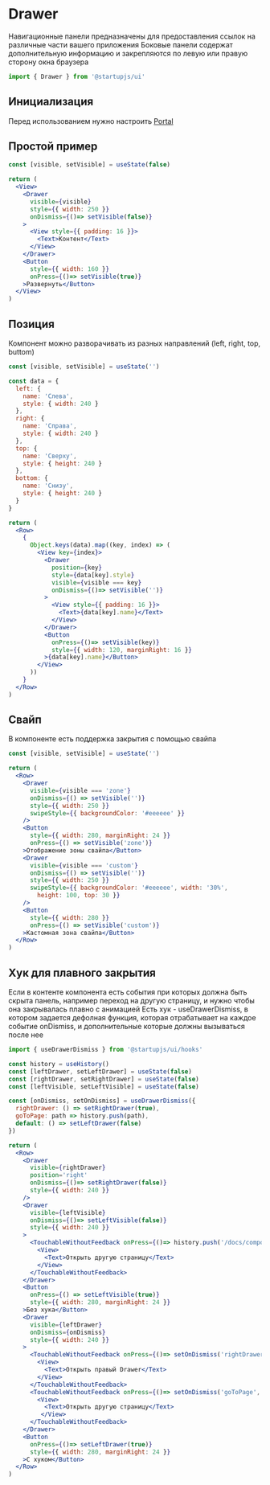 
# Drawer
Навигационные панели предназначены для предоставления ссылок на различные части вашего приложения
Боковые панели содержат дополнительную информацию и закрепляются по левую или правую сторону окна браузера
```jsx
import { Drawer } from '@startupjs/ui'
```

## Инициализация

Перед использованием нужно настроить [Portal](/docs/components/Portal)

## Простой пример
```jsx example
const [visible, setVisible] = useState(false)

return (
  <View>
    <Drawer
      visible={visible}
      style={{ width: 250 }}
      onDismiss={()=> setVisible(false)}
    >
      <View style={{ padding: 16 }}>
        <Text>Контент</Text>
      </View>
    </Drawer>
    <Button
      style={{ width: 160 }}
      onPress={()=> setVisible(true)}
    >Развернуть</Button>
  </View>
)
```

## Позиция
Компонент можно разворачивать из разных направлений (left, right, top, buttom)
```jsx example
const [visible, setVisible] = useState('')

const data = {
  left: {
    name: 'Слева',
    style: { width: 240 }
  },
  right: {
    name: 'Справа',
    style: { width: 240 }
  },
  top: {
    name: 'Сверху',
    style: { height: 240 }
  },
  bottom: {
    name: 'Снизу',
    style: { height: 240 }
  }
}

return (
  <Row>
    {
      Object.keys(data).map((key, index) => (
        <View key={index}>
          <Drawer
            position={key}
            style={data[key].style}
            visible={visible === key}
            onDismiss={()=> setVisible('')}
          >
            <View style={{ padding: 16 }}>
              <Text>{data[key].name}</Text>
            </View>
          </Drawer>
          <Button
            onPress={()=> setVisible(key)}
            style={{ width: 120, marginRight: 16 }}
          >{data[key].name}</Button>
        </View>
      ))
    }
  </Row>
)
```

## Свайп
В компоненте есть поддержка закрытия с помощью свайпа
```jsx example
const [visible, setVisible] = useState('')

return (
  <Row>
    <Drawer
      visible={visible === 'zone'}
      onDismiss={() => setVisible('')}
      style={{ width: 250 }}
      swipeStyle={{ backgroundColor: '#eeeeee' }}
    />
    <Button
      style={{ width: 280, marginRight: 24 }}
      onPress={() => setVisible('zone')}
    >Отображение зоны свайпа</Button>
    <Drawer
      visible={visible === 'custom'}
      onDismiss={() => setVisible('')}
      style={{ width: 250 }}
      swipeStyle={{ backgroundColor: '#eeeeee', width: '30%',
        height: 100, top: 30 }}
    />
    <Button
      style={{ width: 280 }}
      onPress={() => setVisible('custom')}
    >Кастомная зона свайпа</Button>
  </Row>
)
```

## Хук для плавного закрытия
Если в контенте компонента есть события при которых должна быть скрыта панель, например переход на другую страницу, и нужно чтобы она закрывалась плавно с анимацией
Есть хук - useDrawerDismiss, в котором задается дефолная функция, которая отрабатывает на каждое событие onDismiss, и дополнительные которые должны вызываться после нее
```jsx
import { useDrawerDismiss } from '@startupjs/ui/hooks'
```

```jsx example
const history = useHistory()
const [leftDrawer, setLeftDrawer] = useState(false)
const [rightDrawer, setRightDrawer] = useState(false)
const [leftVisible, setLeftVisible] = useState(false)

const [onDismiss, setOnDismiss] = useDrawerDismiss({
  rightDrawer: () => setRightDrawer(true),
  goToPage: path => history.push(path),
  default: () => setLeftDrawer(false)
})

return (
  <Row>
    <Drawer
      visible={rightDrawer}
      position='right'
      onDismiss={()=> setRightDrawer(false)}
      style={{ width: 240 }}
    />
    <Drawer
      visible={leftVisible}
      onDismiss={()=> setLeftVisible(false)}
      style={{ width: 240 }}
    >
      <TouchableWithoutFeedback onPress={()=> history.push('/docs/components/Button')}>
        <View>
          <Text>Открыть другую страницу</Text>
        </View>
      </TouchableWithoutFeedback>
    </Drawer>
    <Button
      onPress={() => setLeftVisible(true)}
      style={{ width: 280, marginRight: 24 }}
    >Без хука</Button>
    <Drawer
      visible={leftDrawer}
      onDismiss={onDismiss}
      style={{ width: 240 }}
    >
      <TouchableWithoutFeedback onPress={()=> setOnDismiss('rightDrawer')}>
        <View>
          <Text>Открыть правый Drawer</Text>
        </View>
      </TouchableWithoutFeedback>
      <TouchableWithoutFeedback onPress={()=> setOnDismiss('goToPage', '/docs/components/Button')}>
        <View>
          <Text>Открыть другую страницу</Text>
         </View>
      </TouchableWithoutFeedback>
    </Drawer>
    <Button
      onPress={()=> setLeftDrawer(true)}
      style={{ width: 280, marginRight: 24 }}
    >С хуком</Button>
  </Row>
)
```
